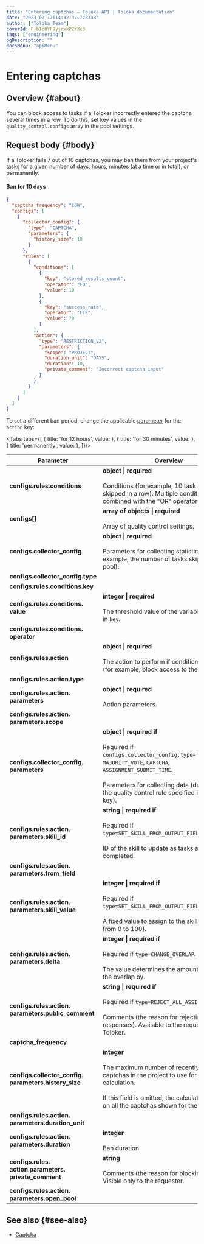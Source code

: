 ```yaml
---
title: "Entering captchas — Toloka API | Toloka documentation"
date: "2023-02-17T14:32:32.778348"
author: ["Toloka Team"]
coverId: F_bIcOYF9yjrxkPZrXc3
tags: ["engineering"]
ogDescription: ""
docsMenu: "apiMenu"
---
```



# Entering captchas

## Overview {#about}

You can block access to tasks if a Toloker incorrectly entered the captcha several times in a row. To do this, set key values in the `quality_control.configs` array in the pool settings.

## Request body {#body}

If a Toloker fails 7 out of 10 captchas, you may ban them from your project's tasks for a given number of days, hours, minutes (at a time or in total), or permanently.

#### Ban for 10 days

```json
{
  "captcha_frequency": "LOW",
  "configs": [
    {
      "collector_config": {
        "type": "CAPTCHA",
        "parameters": {
          "history_size": 10
        }
      },
      "rules": [
        {
          "conditions": [
            {
              "key": "stored_results_count",
              "operator": "EQ",
              "value": 10
            },
            {
              "key": "success_rate",
              "operator": "LTE",
              "value": 70
            }
          ],
          "action": {
            "type": "RESTRICTION_V2",
            "parameters": {
              "scope": "PROJECT",
              "duration_unit": "DAYS",
              "duration": 10,
              "private_comment": "Incorrect captcha input"
            }
          }
        }
      ]
    }
  ]
}
```

To set a different ban period, change the applicable [parameter](/docs/api/goldenset#configs-rules-action-parameters-duration) for the `action` key:

<Tabs tabs={[
  { title: 'for 12 hours', value: <CaptchaList1/> },
  { title: 'for 30 minutes', value: <CaptchaList2/> },
  { title: 'permanently', value: <CaptchaList3/> },
]}/>

Parameter | Overview
----- | -----
**configs.rules.conditions** | **object \| required**<br/><br/>Conditions (for example, 10 task suites skipped in a row). Multiple conditions are combined with the "OR" operator.
**configs[]** | **array of objects \| required**<br/><br/>Array of quality control settings.
**configs.collector_config** | **object \| required**<br/><br/>Parameters for collecting statistics (for example, the number of tasks skipped in the pool).
**configs.collector_config.type** | <CaptchaTable1/>
**configs.rules.conditions.key** | <CaptchaTable2/>
**configs.rules.conditions. value** | **integer \| required**<br/><br/>The threshold value of the variable specified in `key`.
**configs.rules.conditions. operator** | <CaptchaTable3/>
**configs.rules.action** | **object \| required**<br/><br/>The action to perform if conditions are met (for example, block access to the project).
**configs.rules.action.type** | <CaptchaTable4/>
**configs.rules.action. parameters** | **object \| required**<br/><br/>Action parameters.
**configs.rules.action. parameters.scope** | <CaptchaTable5/>
**configs.collector_config. parameters** | **object \| required if**<br/><br/>Required if `configs.collector_config.type=``GOLDEN_SET`, `MAJORITY_VOTE`, `CAPTCHA`, `ASSIGNMENT_SUBMIT_TIME`.<br/><br/>Parameters for collecting data (depends on the quality control rule specified in the `type` key).
**configs.rules.action. parameters.skill_id** | **string \| required if**<br/><br/>Required if `type=SET_SKILL_FROM_OUTPUT_FIELD`.<br/><br/>ID of the skill to update as tasks are completed.
**configs.rules.action. parameters.from_field** | <CaptchaTable6/>
**configs.rules.action. parameters.skill_value** | **integer \| required if**<br/><br/>Required if `type=SET_SKILL_FROM_OUTPUT_FIELD`.<br/><br/>A fixed value to assign to the skill (a number from 0 to 100).
**configs.rules.action. parameters.delta** | **integer \| required if**<br/><br/>Required if `type=CHANGE_OVERLAP`.<br/><br/>The value determines the amount to change the overlap by.
**configs.rules.action. parameters.public_comment** | **string \| required if**<br/><br/>Required if `type=REJECT_ALL_ASSIGNMENTS`.<br/><br/>Comments (the reason for rejecting responses). Available to the requester and the Toloker.
**captcha_frequency** | <CaptchaTable7/>
**configs.collector_config. parameters.history_size** | **integer**<br/><br/>The maximum number of recently displayed captchas in the project to use for the calculation.<br/><br/>If this field is omitted, the calculation is based on all the captchas shown for the pool.
**configs.rules.action. parameters.duration_unit** | <CaptchaTable8/>
**configs.rules.action. parameters.duration** | **integer**<br/><br/>Ban duration.
**configs.rules. action.parameters. private_comment** | **string**<br/><br/>Comments (the reason for blocking access). Visible only to the requester.
**configs.rules.action. parameters.open_pool** | <CaptchaTable9/>

## See also {#see-also}

- [Captcha](/docs/guide/captcha)

<ContactGuideSupport/>
